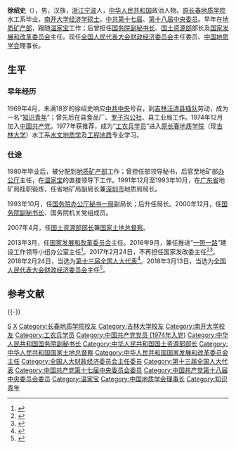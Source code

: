 {{Infobox_officeholder
| name = 徐绍史
| image name = Xu Shaoshi.jpg
| width = 200px
| now = {{PRC}}[[国家发展和改革委员会|国家发展和改革委员会]]主任
| term_start = 2013年3月16日
| term_end = 2017年2月24日
| premier = [[李克强|李克强]]
| predecessor = [[张平_(1946年)|张平]]
| successor = [[何立峰|何立峰]]
| now2 = {{PRC}}[[国土资源部|国土资源部]]部长
| term_start2 = 2007年4月27日
| term_end2 = 2013年3月16日
| premier2 = [[温家宝|温家宝]]
| predecessor2 = [[孙文盛|孙文盛]]
| successor2 = [[姜大明|姜大明]]
| sex = 男
| different name = 
| party = {{中国共产党|22px}}
| Native place = [[中國|中國]][[浙江省|浙江]]
| date of birth = {{Birth year and age|1951|10}}
| place of birth = {{PRC}}[[浙江省|浙江省]][[宁波市|宁波市]]
| date of death = 
| place of death = 
| spouse = 
| relatives = 
| educate = * [[吉林大学|原长春地质学院]]水工系毕业
* [[南开大学|南开大学]][[经济学|经济学]]硕士
| past = * <span style="color: blue;">中华人民共和国国务院副秘书长<br />(2000年12月－2007年6月)</span>
* <span style="color: blue;">中华人民共和国国土资源部部长<br />(2007年4月－2013年3月)</span>
* <span style="color: blue;">中国共产党中央委员会委员<br />(2007年10月至今)</span>
* <span style="color: blue;">中国地质学会理事长<br />(2011年11月至今)</span>
* <span style="color: blue;">中华人民共和国国家发展和改革委员会主任<br />(2013年3月－2017年2月)</span>
* <span style="color: blue;">全国人大财经委主任委员<br />(2018年3月－至今)</span>
| work = 
}}

'''徐绍史'''（{{bd|1951年|10月||catIdx=X}}），男，汉族，[[浙江|浙江]][[宁波|宁波]]人，[[中华人民共和国|中华人民共和国]]政治人物。[[吉林大学|原长春地质学院]]水工系毕业，[[南开大学|南开大学]][[经济学|经济学]][[硕士|硕士]]。[[中国共产党第十七届中央委员会委员列表|中共第十七届]]、[[中国共产党第十八届中央委员会委员列表|第十八届中央委员]]。早年在[[中华人民共和国地质矿产部|地质矿产部]]，跟随[[温家宝|温家宝]]工作；后曾担任[[国务院副秘书长|国务院副秘书长]]、[[国土资源部|国土资源部]]部长及[[中华人民共和国国家发展和改革委员会|国家发展和改革委员会]]主任。现任[[全国人民代表大会财政经济委员会|全国人民代表大会财政经济委员会]]主任委员、[[中国地质学会|中国地质学会]]理事长。

== 生平 ==
=== 早年经历 ===
1969年4月，未满18岁的徐绍史响应[[中国共产党中央委员会|中共中央]]号召，到[[吉林|吉林]][[汪清县|汪清县]][[插队|插队]]劳动，成为一名“[[知识青年|知识青年]]”；曾先后在县食品厂、[[罗子沟|罗子沟]][[公社|公社]]、县工业局工作。1974年12月加入[[中国共产党|中国共产党]]。1977年获推荐，成为“[[工农兵学员|工农兵学员]]”进入[[吉林大学|原长春地质学院]]（现[[吉林大学|吉林大学]]）水工系[[水文地质学|水文地质学]]及[[工程地质|工程地质]]专业学习。

=== 仕途 ===
1980年毕业后，被分配到[[中华人民共和国地质矿产部|地质矿产部]]工作；曾担任部领导秘书，后官至地矿部[[办公厅|办公厅]]主任，在[[温家宝|温家宝]]的直接领导下工作。1991年12月至1993年10月，在[[广东省|广东省]]地矿局挂职锻炼，任省地矿局副局长兼[[深圳市|深圳市]]地质局局长。

1993年10月，任[[国务院办公厅秘书一局|国务院办公厅秘书一局]]副局长；后升任局长。2000年12月，任[[中华人民共和国国务院副秘书长|国务院副秘书长]]、国务院机关党组成员。

2007年4月，任[[中华人民共和国国土资源部|国土资源部部长]]兼[[国家土地总督察|国家土地总督察]]。

2013年3月，任[[国家发展和改革委员会|国家发展和改革委员会]]主任。2016年9月，兼任推进“[[一带一路|一带一路]]”建设工作领导小组办公室主任<ref>{{cite news|title = 徐绍史兼任推进“一带一路”建设工作领导小组办公室主任|url = http://www.thepaper.cn/newsDetail_forward_1532285|accessdate = 2016-09-21|publisher = 澎湃新闻|archive-date = 2021-03-10|archive-url = https://web.archive.org/web/20210310025300/http://www.thepaper.cn/newsDetail_forward_1532285|dead-url = no}}</ref>。2017年2月24日，不再担任国家发改委主任<ref>{{cite news|url=http://www.thepaper.cn/newsDetail_forward_1626231|title=何立峰任国家发改委主任、张军任司法部长、钟山任商务部长|author=|date=2017-02-24|work=|publisher=澎湃新闻|accessdate=2017-02-24|archive-date=2017-02-25|archive-url=https://web.archive.org/web/20170225131849/http://www.thepaper.cn/newsDetail_forward_1626231|dead-url=no}}</ref><ref>{{cite news|url=http://district.ce.cn/newarea/sddy/201702/24/t20170224_20501787.shtml|title=何立峰任国家发改委主任 徐绍史不再担任|author=|date=2017-02-24|work=|publisher=中国经济网|accessdate=2017-02-24|archive-date=2017-02-26|archive-url=https://web.archive.org/web/20170226045515/http://district.ce.cn/newarea/sddy/201702/24/t20170224_20501787.shtml|dead-url=no}}</ref>。2018年2月24日，当选为[[第十三届全国人大代表|第十三届全国人大代表]]<ref>{{Cite web|title=（受权发布）中华人民共和国第十三届全国人民代表大会代表名单-中新网|url=http://www.chinanews.com/gn/2018/02-25/8453959.shtml|accessdate=2021-02-13|work=中新网|archive-date=2018-02-27|archive-url=https://web.archive.org/web/20180227031724/http://www.chinanews.com/gn/2018/02-25/8453959.shtml|dead-url=no}}</ref>。2018年3月13日，当选为[[全国人民代表大会财政经济委员会|全国人民代表大会财政经济委员会]]主任<ref>{{Cite web|url=http://news.163.com/18/0313/11/DCP9DM0N0001899O.html|title=徐绍史当选十三届全国人大财政经济委员会主任|accessdate=2018-03-13|author=|date=2018-03-13|work=|publisher=网易|archive-url=https://web.archive.org/web/20180314104439/http://news.163.com/18/0313/11/DCP9DM0N0001899O.html|archive-date=2018-03-14|dead-url=yes}}</ref>。

== 参考文献 ==
{{Reflist|30em}}

{{-}}
{{start box}}
{{s-par|prc-npc}}
{{s-before|[[李盛霖|李盛霖]]}}
{{s-title|[[全国人民代表大会财政经济委员会|全国人民代表大会财政经济委员会]]主任委员|[[第十三届全国人民代表大会|第十三届全国人民代表大会]]<br />2018年3月至今}}
{{s-inc}}
{{s-gov|prc}}
{{s-before|[[张平_(1946年)|张　平]]}}
{{s-title|[[中华人民共和国国家发展和改革委员会|中华人民共和国国家发展和改革委员会]]主任|2013年3月－2017年2月}}
{{s-after|[[何立峰|何立峰]]}}
{{s-before|[[孙文盛|孙文盛]]}}
{{s-title|[[中华人民共和国国土资源部|中华人民共和国国土资源部]]部长<br />[[中华人民共和国|中华人民共和国]][[国家土地总督察|国家土地总督察]]|2007年4月－2013年3月}}
{{s-after|[[姜大明|姜大明]]}}
{{end box}}

{{中华人民共和国自然资源部部长|nocat}}
{{国务院/12|部门首长}}
{{国务院/11|部门首长}}
{{Chairman of NDRC}}

{{Authority control}}

{{DEFAULTSORT:Xu Shaoshi}}
[[Category:徐姓|S]]
[[Category:宁波人|X]]
[[Category:长春地质学院校友|Category:长春地质学院校友]]
[[Category:吉林大学校友|Category:吉林大学校友]]
[[Category:南开大学校友|Category:南开大学校友]]
[[Category:工农兵学员|Category:工农兵学员]]
[[Category:中国共产党党员_(1974年入党)|Category:中国共产党党员 (1974年入党)]]
[[Category:中华人民共和国国务院副秘书长|Category:中华人民共和国国务院副秘书长]]
[[Category:中华人民共和国国土资源部部长|Category:中华人民共和国国土资源部部长]]
[[Category:中华人民共和国国家土地总督察|Category:中华人民共和国国家土地总督察]]
[[Category:中华人民共和国国家发展和改革委员会主任|Category:中华人民共和国国家发展和改革委员会主任]]
[[Category:全国人大财政经济委员会主任委员|Category:全国人大财政经济委员会主任委员]]
[[Category:第十三届全国人大代表|Category:第十三届全国人大代表]]
[[Category:中国共产党第十七届中央委员会委员|Category:中国共产党第十七届中央委员会委员]]
[[Category:中国共产党第十八届中央委员会委员|Category:中国共产党第十八届中央委员会委员]]
[[Category:温家宝|Category:温家宝]]
[[Category:中国地质学会理事长|Category:中国地质学会理事长]]
[[Category:知识青年|Category:知识青年]]